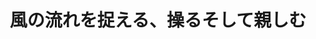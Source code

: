 ﻿---
title: "風の流れを捉える、操るそして親しむ"
category: "環境・社会理工学院"
vol: 91
interviewee: "田村 哲郎"
url: "http://www.arch.titech.ac.jp/Japanese/Laboratories/Doc/ttamura.pdf"
tags: ["環境","人間","コンピュータ","スーパーコンピュータ","都市"]
pdf: "91-2-tamura.pdf"
career: ""
preface: "都市の生活空間を覆う大気は、その運動によってざまざまな形で人間社会に干渉する。田村研究室ではスーパーコンピュータを用いて大気の流動現象を解析することで、環境・防災問題の解決を目指している。本稿では、風の流れを解析することの複雑さを理解した上で、LES解析という手法に触れてもらい、後半ではその解析結果の汎用性について注目していく。"
---
